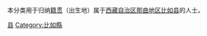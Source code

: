 {{Catnav|頁面分類|各種主題的頁面分類|依中国各省来作的分类|各地中国人|西藏人|那曲人}}
{{Catnav|頁面分類|人物|各國人物|中国人|各地中国人|西藏人|那曲人}}

本分类用于归纳[[籍贯|籍贯]]（出生地）属于[[西藏自治区|西藏自治区]][[那曲地区|那曲地区]][[比如县|比如县]]的人士。

[[Category:那曲人|县]]
[[Category:比如縣|Category:比如縣]]